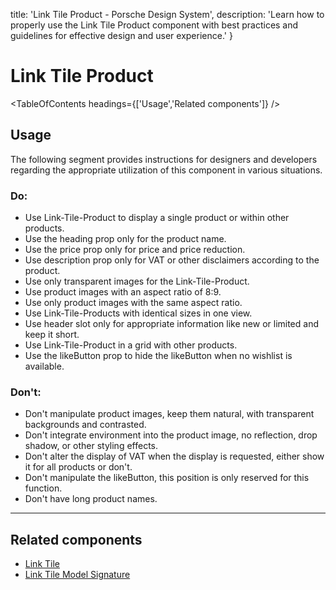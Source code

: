 
  title: 'Link Tile Product - Porsche Design System',
  description: 'Learn how to properly use the Link Tile Product component with best practices and guidelines for effective design and user experience.'
}

# Link Tile Product <ComponentStatus tagName="p-link-tile-product"></ComponentStatus>

<TableOfContents headings={['Usage','Related components']} />

## Usage

The following segment provides instructions for designers and developers regarding the appropriate utilization of this
component in various situations.

### Do:

- Use Link-Tile-Product to display a single product or within other products.
- Use the heading prop only for the product name.
- Use the price prop only for price and price reduction.
- Use description prop only for VAT or other disclaimers according to the product.
- Use only transparent images for the Link-Tile-Product.
- Use product images with an aspect ratio of 8:9.
- Use only product images with the same aspect ratio.
- Use Link-Tile-Products with identical sizes in one view.
- Use header slot only for appropriate information like new or limited and keep it short.
- Use Link-Tile-Product in a grid with other products.
- Use the likeButton prop to hide the likeButton when no wishlist is available.

### Don't:

- Don't manipulate product images, keep them natural, with transparent backgrounds and contrasted.
- Don't integrate environment into the product image, no reflection, drop shadow, or other styling effects.
- Don't alter the display of VAT when the display is requested, either show it for all products or don't.
- Don't manipulate the likeButton, this position is only reserved for this function.
- Don't have long product names.

---

## Related components

- [Link Tile](/components/link-tile/)
- [Link Tile Model Signature](/components/link-tile-model-signature/)
